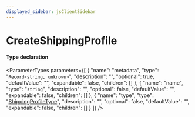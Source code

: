 ```yaml
---
displayed_sidebar: jsClientSidebar
---
```



# CreateShippingProfile

#### Type declaration

<ParameterTypes parameters={[
  {
    "name": "metadata",
    "type": "`Record<string, unknown>`",
    "description": "",
    "optional": true,
    "defaultValue": "",
    "expandable": false,
    "children": []
  },
  {
    "name": "name",
    "type": "`string`",
    "description": "",
    "optional": false,
    "defaultValue": "",
    "expandable": false,
    "children": []
  },
  {
    "name": "type",
    "type": "[ShippingProfileType](../enums/internal.ShippingProfileType.mdx)",
    "description": "",
    "optional": false,
    "defaultValue": "",
    "expandable": false,
    "children": []
  }
]} />
